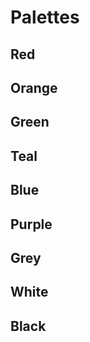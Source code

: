 
<Meta title="Documentation/Styles and Theming/Foundations/Colors" />

# Palettes

## Red

<Canvas>
  <Story name="Red">
    <DocGrid>
      <ColorBlock colorVar="--uitk-color-red-10" />
      <ColorBlock colorVar="--uitk-color-red-20" />
      <ColorBlock colorVar="--uitk-color-red-30" />
      <ColorBlock colorVar="--uitk-color-red-40" />
      <ColorBlock colorVar="--uitk-color-red-50" />
      <ColorBlock colorVar="--uitk-color-red-100" />
      <ColorBlock colorVar="--uitk-color-red-200" />
      <ColorBlock colorVar="--uitk-color-red-300" />
      <ColorBlock colorVar="--uitk-color-red-400" />
      <ColorBlock colorVar="--uitk-color-red-500" />
      <ColorBlock colorVar="--uitk-color-red-600" />
      <ColorBlock colorVar="--uitk-color-red-700" />
      <ColorBlock colorVar="--uitk-color-red-800" />
      <ColorBlock colorVar="--uitk-color-red-900" />
    </DocGrid>
  </Story>
</Canvas>

## Orange

<Canvas>
  <Story name="Orange">
    <DocGrid>
      <ColorBlock colorVar="--uitk-color-orange-10" />
      <ColorBlock colorVar="--uitk-color-orange-20" />
      <ColorBlock colorVar="--uitk-color-orange-30" />
      <ColorBlock colorVar="--uitk-color-orange-40" />
      <ColorBlock colorVar="--uitk-color-orange-50" />
      <ColorBlock colorVar="--uitk-color-orange-100" />
      <ColorBlock colorVar="--uitk-color-orange-200" />
      <ColorBlock colorVar="--uitk-color-orange-300" />
      <ColorBlock colorVar="--uitk-color-orange-400" />
      <ColorBlock colorVar="--uitk-color-orange-500" />
      <ColorBlock colorVar="--uitk-color-orange-600" />
      <ColorBlock colorVar="--uitk-color-orange-700" />
      <ColorBlock colorVar="--uitk-color-orange-800" />
      <ColorBlock colorVar="--uitk-color-orange-900" />
    </DocGrid>
  </Story>
</Canvas>

## Green

<Canvas>
  <Story name="Green">
    <DocGrid>
      <ColorBlock colorVar="--uitk-color-green-10" />
      <ColorBlock colorVar="--uitk-color-green-20" />
      <ColorBlock colorVar="--uitk-color-green-30" />
      <ColorBlock colorVar="--uitk-color-green-40" />
      <ColorBlock colorVar="--uitk-color-green-50" />
      <ColorBlock colorVar="--uitk-color-green-100" />
      <ColorBlock colorVar="--uitk-color-green-200" />
      <ColorBlock colorVar="--uitk-color-green-300" />
      <ColorBlock colorVar="--uitk-color-green-400" />
      <ColorBlock colorVar="--uitk-color-green-500" />
      <ColorBlock colorVar="--uitk-color-green-600" />
      <ColorBlock colorVar="--uitk-color-green-700" />
      <ColorBlock colorVar="--uitk-color-green-800" />
      <ColorBlock colorVar="--uitk-color-green-900" />
    </DocGrid>
  </Story>
</Canvas>

## Teal

<Canvas>
  <Story name="Teal">
    <DocGrid>
      <ColorBlock colorVar="--uitk-color-teal-10" />
      <ColorBlock colorVar="--uitk-color-teal-20" />
      <ColorBlock colorVar="--uitk-color-teal-30" />
      <ColorBlock colorVar="--uitk-color-teal-40" />
      <ColorBlock colorVar="--uitk-color-teal-50" />
      <ColorBlock colorVar="--uitk-color-teal-100" />
      <ColorBlock colorVar="--uitk-color-teal-200" />
      <ColorBlock colorVar="--uitk-color-teal-300" />
      <ColorBlock colorVar="--uitk-color-teal-400" />
      <ColorBlock colorVar="--uitk-color-teal-500" />
      <ColorBlock colorVar="--uitk-color-teal-600" />
      <ColorBlock colorVar="--uitk-color-teal-700" />
      <ColorBlock colorVar="--uitk-color-teal-800" />
      <ColorBlock colorVar="--uitk-color-teal-900" />
    </DocGrid>
  </Story>
</Canvas>

## Blue

<Canvas>
  <Story name="Blue">
    <DocGrid>
      <ColorBlock colorVar="--uitk-color-blue-10" />
      <ColorBlock colorVar="--uitk-color-blue-20" />
      <ColorBlock colorVar="--uitk-color-blue-30" />
      <ColorBlock colorVar="--uitk-color-blue-40" />
      <ColorBlock colorVar="--uitk-color-blue-50" />
      <ColorBlock colorVar="--uitk-color-blue-100" />
      <ColorBlock colorVar="--uitk-color-blue-200" />
      <ColorBlock colorVar="--uitk-color-blue-300" />
      <ColorBlock colorVar="--uitk-color-blue-400" />
      <ColorBlock colorVar="--uitk-color-blue-500" />
      <ColorBlock colorVar="--uitk-color-blue-600" />
      <ColorBlock colorVar="--uitk-color-blue-700" />
      <ColorBlock colorVar="--uitk-color-blue-800" />
      <ColorBlock colorVar="--uitk-color-blue-900" />
    </DocGrid>
  </Story>
</Canvas>

## Purple

<Canvas>
  <Story name="Purple">
    <DocGrid>
      <ColorBlock colorVar="--uitk-color-purple-10" />
      <ColorBlock colorVar="--uitk-color-purple-20" />
      <ColorBlock colorVar="--uitk-color-purple-30" />
      <ColorBlock colorVar="--uitk-color-purple-40" />
      <ColorBlock colorVar="--uitk-color-purple-50" />
      <ColorBlock colorVar="--uitk-color-purple-100" />
      <ColorBlock colorVar="--uitk-color-purple-200" />
      <ColorBlock colorVar="--uitk-color-purple-300" />
      <ColorBlock colorVar="--uitk-color-purple-400" />
      <ColorBlock colorVar="--uitk-color-purple-500" />
      <ColorBlock colorVar="--uitk-color-purple-600" />
      <ColorBlock colorVar="--uitk-color-purple-700" />
      <ColorBlock colorVar="--uitk-color-purple-800" />
      <ColorBlock colorVar="--uitk-color-purple-900" />
    </DocGrid>
  </Story>
</Canvas>

## Grey

<Canvas>
  <Story name="Grey">
    <DocGrid>
      <ColorBlock colorVar="--uitk-color-grey-10" />
      <ColorBlock colorVar="--uitk-color-grey-20" />
      <ColorBlock colorVar="--uitk-color-grey-30" />
      <ColorBlock colorVar="--uitk-color-grey-40" />
      <ColorBlock colorVar="--uitk-color-grey-50" />
      <ColorBlock colorVar="--uitk-color-grey-60" />
      <ColorBlock colorVar="--uitk-color-grey-70" />
      <ColorBlock colorVar="--uitk-color-grey-80" />
      <ColorBlock colorVar="--uitk-color-grey-90" />
      <ColorBlock colorVar="--uitk-color-grey-100" />
      <ColorBlock colorVar="--uitk-color-grey-200" />
      <ColorBlock colorVar="--uitk-color-grey-300" />
      <ColorBlock colorVar="--uitk-color-grey-400" />
      <ColorBlock colorVar="--uitk-color-grey-500" />
      <ColorBlock colorVar="--uitk-color-grey-600" />
      <ColorBlock colorVar="--uitk-color-grey-700" />
      <ColorBlock colorVar="--uitk-color-grey-800" />
      <ColorBlock colorVar="--uitk-color-grey-900" />
    </DocGrid>
  </Story>
</Canvas>

## White

<Canvas>
  <Story name="White">
    <DocGrid>
      <ColorBlock colorVar="--uitk-color-white" />
    </DocGrid>
  </Story>
</Canvas>

## Black

<Canvas>
  <Story name="Black">
    <DocGrid>
      <ColorBlock colorVar="--uitk-color-black" />
    </DocGrid>
  </Story>
</Canvas>
